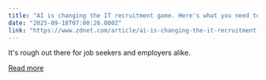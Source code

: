 ```yaml
---
title: "AI is changing the IT recruitment game. Here's what you need to know now"
date: "2025-09-18T07:00:26.000Z"
link: "https://www.zdnet.com/article/ai-is-changing-the-it-recruitment-game-heres-what-you-need-to-know-now/"
---
```


It's rough out there for job seekers and employers alike.

[Read more](https://www.zdnet.com/article/ai-is-changing-the-it-recruitment-game-heres-what-you-need-to-know-now/)

